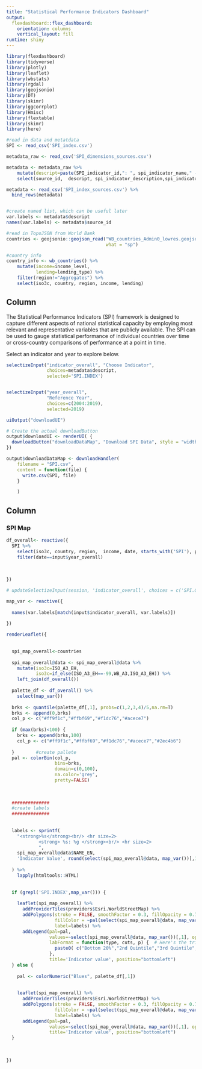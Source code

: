 ```yaml
---
title: "Statistical Performance Indicators Dashboard"
output: 
  flexdashboard::flex_dashboard:
    orientation: columns
    vertical_layout: fill
runtime: shiny  
---
```


```r
library(flexdashboard)
library(tidyverse)
library(plotly)
library(leaflet)
library(wbstats)
library(rgdal)
library(geojsonio)
library(DT)
library(skimr)
library(ggcorrplot)
library(Hmisc)
library(flextable)
library(skimr)
library(here)

```

```r
#read in data and metatdata
SPI <- read_csv('SPI_index.csv')

metadata_raw <- read_csv('SPI_dimensions_sources.csv')

metadata <- metadata_raw %>%
    mutate(descript=paste(SPI_indicator_id,": ", spi_indicator_name," - ",source_name , sep="")) %>%
    select(source_id,  descript, spi_indicator_description,spi_indicator_scoring)

metadata <- read_csv('SPI_index_sources.csv') %>%
  bind_rows(metadata)


#create named list, which can be useful later
var.labels <- metadata$descript
names(var.labels) <- metadata$source_id

#read in TopoJSON from World Bank
countries <- geojsonio::geojson_read("WB_countries_Admin0_lowres.geojson",
                                     what = "sp")

#country info
country_info <- wb_countries() %>%
    mutate(income=income_level,
           lending=lending_type) %>%
    filter(region!="Aggregates") %>%
    select(iso3c, country, region, income, lending)
```
Column {.sidebar}
-----------------------------------------------------------------------

The Statistical Performance Indicators (SPI) framework is designed to capture different aspects of national
statistical capacity by employing most relevant and representative
variables that are publicly available. The SPI can be used to gauge
statistical performance of individual countries over time or
cross-country comparisons of performance at a point in time.

Select an indicator and year to explore below.

```r



selectizeInput("indicator_overall", "Choose Indicator", 
               choices=metadata$descript,
               selected='SPI.INDEX') 


selectizeInput("year_overall",
               "Reference Year",
               choices=c(2004:2019),
               selected=2019)

uiOutput("downloadUI")
```

```r

# Create the actual downloadButton
output$downloadUI <- renderUI( {
  downloadButton("downloadDataMap", "Download SPI Data", style = "width:100%;")
})

output$downloadDataMap <- downloadHandler(
    filename = "SPI.csv",
    content = function(file) {
      write.csv(SPI, file)
    }

    )

```



Column {data-width=650}
-----------------------------------------------------------------------

### SPI Map

```r

df_overall<- reactive({
  SPI %>%
    select(iso3c, country, region,  income, date, starts_with('SPI'), population) %>%
    filter(date==input$year_overall) 
  
  
  
})

# updateSelectizeInput(session, 'indicator_overall', choices = c('SPI.OVRL.SCR', 'SPI.D1.MSC', 'SPI.D2.CS', 'SPI.D3.AKI', 'SPI.D4.DPO'), server = TRUE)

map_var <- reactive({
  
  names(var.labels[match(input$indicator_overall, var.labels)])
  
})

renderLeaflet({
  
  
  spi_map_overall<-countries
  
  spi_map_overall@data <- spi_map_overall@data %>%
    mutate(iso3c=ISO_A3_EH,
           iso3c=if_else(ISO_A3_EH==-99,WB_A3,ISO_A3_EH)) %>%
    left_join(df_overall()) 
  
  palette_df <- df_overall() %>%
    select(map_var())
  
  brks <- quantile(palette_df[,1], probs=c(1,2,3,4)/5,na.rm=T)
  brks <- append(0,brks)
  col_p <- c("#ff9f1c","#ffbf69","#f1dc76","#acece7")
  
  if (max(brks)<100) {
    brks <- append(brks,100)
    col_p <- c("#ff9f1c","#ffbf69","#f1dc76","#acece7","#2ec4b6")
    
  }        #create pallete
  pal <- colorBin(col_p, 
                  bins=brks,
                  domain=c(0,100),
                  na.color='grey',
                  pretty=FALSE)
  
  
  
  ##############
  #create labels
  ##############
  
  
  labels <- sprintf(
    "<strong>%s</strong><br/> <hr size=2>
            <strong> %s: %g </strong><br/> <hr size=2>
            ",
    spi_map_overall@data$NAME_EN,
    'Indicator Value', round(select(spi_map_overall@data, map_var())[,1], digits = 1)
    
  ) %>%
    lapply(htmltools::HTML)
  
  
  if (grepl('SPI.INDEX',map_var())) {
    
    leaflet(spi_map_overall) %>%
      addProviderTiles(providers$Esri.WorldStreetMap) %>%
      addPolygons(stroke = FALSE, smoothFactor = 0.3, fillOpacity = 0.7,
                  fillColor = ~pal(select(spi_map_overall@data, map_var())[,1]),
                  label=labels) %>%
      addLegend(pal=pal, 
                values=~select(spi_map_overall@data, map_var())[,1], opacity=0.7, 
                labFormat = function(type, cuts, p) {  # Here's the trick
                  paste0( c("Bottom 20%","2nd Quintile","3rd Quintile","4th Quintile","Top 20%" ))
                },
                title='Indicator value', position="bottomleft")      
  } else {
    
    pal <- colorNumeric("Blues", palette_df[,1])
    
    
    leaflet(spi_map_overall) %>%
      addProviderTiles(providers$Esri.WorldStreetMap) %>%
      addPolygons(stroke = FALSE, smoothFactor = 0.3, fillOpacity = 0.7,
                  fillColor = ~pal(select(spi_map_overall@data, map_var())[,1]),
                  label=labels) %>%
      addLegend(pal=pal, 
                values=~select(spi_map_overall@data, map_var())[,1], opacity=0.7, 
                title='Indicator value', position="bottomleft")      
  }
  
  
  
})



```

<!-- ### Time Trends -->

<!-- ```{r} -->
<!-- ############ -->
<!-- # Plot Over Time -->
<!-- ############ -->

<!-- time_var <- reactive({ -->

<!--   names(var.labels[match(input$indicator_overall, var.labels)]) -->

<!-- }) -->

<!-- df_time <- reactive({ -->

<!--   #produce by region -->
<!--   time_df<- SPI %>% -->
<!--     select(iso3c, country, income, date, population, time_var() ) %>% -->
<!--     rename(y=time_var()) %>% -->
<!--     left_join(country_info) %>% -->
<!--     group_by(date, region) %>% -->
<!--     summarise(y=100*mean(y, na.rm=T))  %>% -->
<!--     ungroup()   -->


<!--   #produce global number -->
<!--   time_df_gl<- SPI %>% -->
<!--     select(iso3c, country, date, population, time_var() ) %>% -->
<!--     rename(y=time_var()) %>% -->
<!--     mutate(region='Global') %>% -->
<!--     group_by(date, region) %>% -->
<!--     summarise(y=100*mean(y, na.rm=T)) %>% -->
<!--     ungroup() -->

<!--   #join -->
<!--   time_df <- time_df %>% -->
<!--     bind_rows(time_df_gl)  -->

<!--   if (time_var() %in% c('SPI.INDEX', 'SPI.INDEX.DIM1', 'SPI.INDEX.DIM2', 'SPI.INDEX.DIM3', 'SPI.INDEX.DIM4', 'SPI.INDEX.DIM5')) { -->
<!--     #fix an issue where main variables need to be rescaled -->
<!--     time_df <- time_df %>% -->
<!--       mutate(y=y/100) -->
<!--   } -->

<!--   time_df  -->


<!-- }) -->

<!-- renderPlotly({ -->

<!--   plot_ly(data = df_time(), x = ~date, y = ~y,  -->
<!--           color=~region,  -->
<!--           labels=time_var(), -->
<!--           type = 'scatter', mode = 'lines+markers', -->
<!--           width=1000) %>% -->
<!--     layout(title = paste('Plot of SPI Indicators Over Time by Region: ',input$over_time, sep=""), -->
<!--            xaxis = list(autotick = F, dtick = 1), -->
<!--            yaxis = list(range = c(0,100)), -->
<!--            legend=list(orientation='h')) -->


<!-- }) -->

<!-- ``` -->



<!-- Column {data-width=350} -->
<!-- ----------------------------------------------------------------------- -->

<!-- ### Scores by Dimension -->

<!-- ```{r} -->
<!-- df_dim <- reactive({ -->

<!--   #produce by region -->
<!--   time_df<- SPI %>% -->
<!--     select(iso3c, country, income, date, population, starts_with('SPI.INDEX') ) %>% -->
<!--     filter(date==input$year_overall)  -->


<!--   time_df -->



<!-- }) -->

<!-- renderPlotly({ -->

<!--   ##################### Zipper ############################### -->



<!--   # create dataframe by income -->
<!--   df_aggregated <- df_dim() %>% -->
<!--     ungroup() %>% -->
<!--     filter(!is.na(SPI.INDEX)) %>% -->
<!--     mutate(rank=max(SPI.INDEX)) %>% -->
<!--     arrange(SPI.INDEX)  %>% -->
<!--     ungroup() %>% -->
<!--     mutate(rank = rank(rank, ties.method = 'first')) %>% -->
<!--     arrange(rank) %>% -->
<!--     mutate(Country=factor(rank,  levels=rank, labels=country)) %>% -->
<!--     mutate(across(starts_with("SPI.INDEX"), round,1)) -->


<!--   #plot by dimension -->
<!--   colors <- c("SPI Overall Score" = "#390099", "SPI Dim 1 - Data Use" = "#9b5de5", "SPI Dim 2 - Data Services" = "#f15bb5", "SPI Dim 3 - Data Products" = "#fee440", "SPI Dim 4 - Data Sources" = "#00bbf9", "SPI Dim 5 - Data Infrastructure" = "#00f5d4" ) -->

<!--   zipper_plt<-ggplot(df_aggregated, aes(x=Country, y=SPI.INDEX)) + -->
<!--     geom_segment( aes(x=Country, xend=Country, y=0, yend=100), color="grey", size=1, alpha=0.1) + -->
<!--     geom_point(aes(color="SPI Overall Score"),size=2,) + -->
<!--     geom_point( aes(y=SPI.INDEX.DIM1, color="SPI Dim 1 - Data Use"),size=2,) + -->
<!--     geom_point( aes(y=SPI.INDEX.DIM2, color="SPI Dim 2 - Data Services"), size=2,) + -->
<!--     geom_point( aes(y=SPI.INDEX.DIM3, color="SPI Dim 3 - Data Products"), size=2,) + -->
<!--     geom_point( aes(y=SPI.INDEX.DIM4, color="SPI Dim 4 - Data Sources"), size=2,) + -->
<!--     geom_point( aes(y=SPI.INDEX.DIM5, color="SPI Dim 5 - Data Infrastructure"), size=2,) + -->
<!--     #geom_text(aes(label=food_insecure_mod_severe), nudge_y = 3) + -->
<!--     coord_flip()+ -->
<!--     theme_bw() + -->
<!--     theme( -->
<!--       panel.grid.major.x = element_blank(), -->
<!--       panel.grid.major.y = element_blank(), -->
<!--       panel.grid.minor = element_blank(), -->
<!--       panel.border = element_blank(), -->
<!--       axis.ticks.x = element_blank() -->
<!--     ) + -->
<!--     expand_limits(y=c(0,100)) + -->
<!--     labs( -->
<!--       x="", -->
<!--       y="Statistical Performance Indicator", -->
<!--       color="Legend" -->
<!--     ) + -->
<!--     ggtitle(str_wrap("Statistical Performance Indicator", 120)) +  -->
<!--     # scale_x_continuous( -->
<!--     #   breaks = df_aggregated$rank, # specify tick breaks using rank column -->
<!--     #   labels = df_aggregated$country # specify tick labels using x column -->
<!--     # ) + -->
<!--     scale_color_manual(values = colors, -->
<!--                        breaks=c("SPI Overall Score", "SPI Dim 1 - Data Use", "SPI Dim 2 - Data Services", "SPI Dim 3 - Data Products", "SPI Dim 4 - Data Sources", "SPI Dim 5 - Data Infrastructure"), -->
<!--                        labels=c("SPI Overall Score", "SPI Dim 1 - Data Use", "SPI Dim 2 - Data Services", "SPI Dim 3 - Data Products", "SPI Dim 4 - Data Sources", "SPI Dim 5 - Data Infrastructure")) -->
<!--   zipper_plt -->



<!--   ggplotly(zipper_plt) -->


<!-- }) -->
<!-- ``` -->


